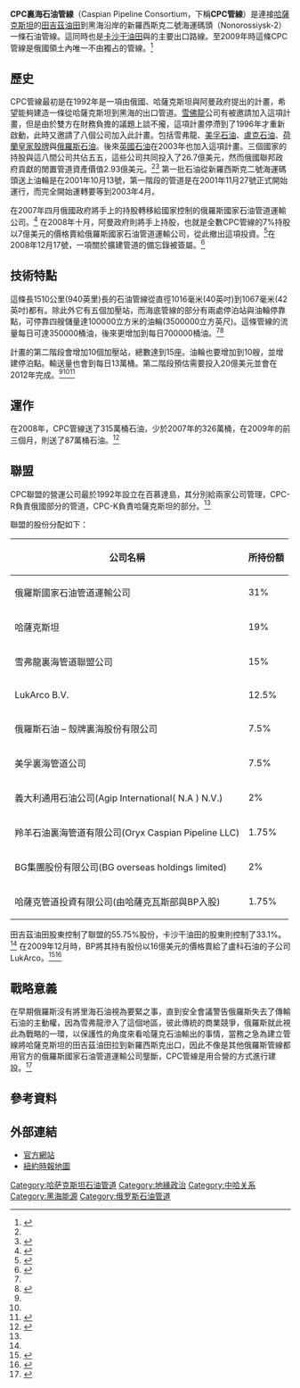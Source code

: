 {{Infobox pipeline
| name        = CPC裏海石油管線
| type        = 石油管編線
| map         = 
| map_caption = CPC裏海石油管線位置
| country     = [[俄罗斯|俄罗斯]][[哈萨克斯坦|哈萨克斯坦]]
| coordinates = 
| photo       = 
| caption     =
| operator    = CPC-R, CPC-K
| partners    = {{tsl|en|Transneft|俄羅斯國家石油管道運輸公司}}、{{tsl|en|Government of Kazakhstan|哈薩克斯坦政府}}、[[雪佛龍|雪佛龍]]、{{tsl|en|LukArco|}}、[[埃克森美孚|埃克森美孚]]、[[俄罗斯石油|俄罗斯石油]]、[[荷兰皇家壳牌|荷兰皇家壳牌]]、{{tsl|en|Agip|}}、[[BG集團|BG集團]]、[[哈萨克斯坦国家石油天然气公司|哈萨克斯坦国家石油天然气公司]]及[[BP|BP]]
| length_km   = 1510
| discharge   = {{convert|700000|oilbbl/d}}
| direction   = 東西
| start       = [[田吉茲油田|田吉茲油田]], [[哈萨克斯坦|哈萨克斯坦]]
| finish      = [[新罗西斯克|新罗西斯克]], [[俄罗斯|俄罗斯]]
| est         = 2001
| through     = 
| par         = 
}}
'''CPC裏海石油管線'''（Caspian Pipeline Consortium，下稱'''CPC管線'''）是連接[[哈薩克斯坦|哈薩克斯坦]]的[[田吉茲油田|田吉茲油田]]到黑海沿岸的新羅西斯克二號海運碼頭（Nonorossiysk-2）一條石油管線。這同時也是[[卡沙干油田|卡沙干油田]]與{{tsl|en|Karachaganak Field|卡拉恰甘纳克油田}}的主要出口路線。至2009年時這條CPC管線是俄國領土內唯一不由{{tsl|en|Transneft|俄羅斯國家石油管道運輸公司}}獨占的管線。<ref name=ifri>{{cite paper 
 |publisher=IFRI 
 |author=Adrian Dellecker 
 |url=http://www.ifri.org/files/Russie/ifri_RNV_Dellecker_CPC_ENG_juin2008.pdf 
 |title=Caspian Pipeline Consortium, Bellwether of Russia's Investment Climate? Russie.Nei.visions no.31 
 |date=June 2008 
 |accessdate=2008-07-07 
 |format=PDF 
 |deadurl=yes 
 |archiveurl=https://web.archive.org/web/20081207213449/http://www.ifri.org/files/Russie/ifri_RNV_Dellecker_CPC_ENG_juin2008.pdf 
 |archivedate=2008-12-07 
 }}</ref>

==歷史==
CPC管線最初是在1992年是一項由俄國、哈薩克斯坦與阿曼政府提出的計畫，希望能夠建造一條從哈薩克斯坦到黑海的出口管道。[[雪佛龍|雪佛龍]]公司有被邀請加入這項計畫，但是由於雙方在財務負擔的議題上談不攏，這項計畫停滯到了1996年才重新啟動，此時又邀請了八個公司加入此計畫。包括雪弗龍、[[美孚石油|美孚石油]]、[[盧克石油|盧克石油]]、[[荷蘭皇家殼牌|荷蘭皇家殼牌]]與[[俄羅斯石油|俄羅斯石油]]。後來[[英國石油|英國石油]]在2003年也加入這項計畫。三個國家的持股與這八間公司共佔五五，這些公司共同投入了26.7億美元，然而俄國聯邦政府貢獻的閒置管道資產價值2.93億美元。<ref name=ifri/><ref name=cpc>{{cite paper 
 |publisher=Caspian Pipeline Consortium 
 |url=http://www.cpc.ru/_press/documents/cpc_a4_0303_en.pdf 
 |title=Caspian Pipeline Consortium — a new global energy supplier 
 |accessdate=2008-11-22 
 |format=PDF 
 |deadurl=yes 
 |archiveurl=https://web.archive.org/web/20070809203256/http://www.cpc.ru/_press/documents/cpc_a4_0303_en.pdf 
 |archivedate=2007-08-09 
 |journal= 
 }}</ref> 第一批石油從新羅西斯克二號海運碼頭送上油輪是在2001年10月13號，第一階段的管道是在2001年11月27號正式開始運行，而完全開始運轉要等到2003年4月。

在2007年四月俄國政府將手上的持股轉移給國家控制的俄羅斯國家石油管道運輸公司。<ref name=upstream1>{{cite news
 | newspaper = [[Upstream_(newspaper)|Upstream Online]]
 | publisher = NHST Media Group
 | url = http://www.upstreamonline.com/incoming/article132389.ece
 | title = Transneft takes CPC bite
 | date = 2007-04-29
 | accessdate = 2008-07-07
 | archive-date = 2007-09-27
 | archive-url = https://web.archive.org/web/20070927201421/http://www.upstreamonline.com/incoming/article132389.ece
 | dead-url = no
 }}</ref> 在2008年十月，阿曼政府則將手上持股，也就是全數CPC管線的7%持股以7億美元的價格賣給俄羅斯國家石油管道運輸公司，從此撤出這項投資。<ref name=upstream2>{{cite news
 | newspaper = [[Upstream_(newspaper)|Upstream Online]]
 | publisher = NHST Media Group
 | url = http://www.upstreamonline.com/live/article166026.ece
 | title = Russia snaps up Oman CPC stake
 | date = 2008-11-06
 | accessdate = 2008-11-09
 | archive-date = 2009-02-09
 | archive-url = https://web.archive.org/web/20090209215304/http://www.upstreamonline.com/live/article166026.ece
 | dead-url = no
 }}</ref>在2008年12月17號，一項關於擴建管道的備忘錄被簽屬。<ref name=downstream171208>{{cite news
 | url = http://www.downstreamtoday.com/News/Articles/200812/CPC_Shareholders_Sign_Expansion_Deal_14288.aspx
 | title = CPC Shareholders Sign Expansion Deal
 | publisher = Downstream Today
 | date = 2008-12-17
 | accessdate = 2008-12-25
 | archive-date = 2019-09-24
 | archive-url = https://web.archive.org/web/20190924191615/https://www.rigzone.com/oil/jobs?oc=dst
 | dead-url = no
 }}</ref>

==技術特點==
這條長1510公里(940英里)長的石油管線從直徑1016毫米(40英吋)到1067毫米(42英吋)都有。除此外它有五個加壓站，而海底管線的部分有兩處停泊站與油輪停靠點，可停靠四艘儲量達100000立方米的油輪(3500000立方英尺)。這條管線的流量每日可達350000桶油，後來更增加到每日700000桶油。<ref name=cpc/><ref name=cpc2>{{cite web 
 |publisher=Caspian Pipeline Consortium 
 |url=http://www.cpc.ru/portal/alias!press/lang!en-US/tabID!3444/DesktopDefault.aspx 
 |title=CPC Project Basic Features 
 |accessdate=2008-11-22 
 |deadurl=yes 
 |archiveurl=https://web.archive.org/web/20081221050413/http://www.cpc.ru/portal/alias%21press/lang%21en-US/tabID%213444/DesktopDefault.aspx 
 |archivedate=2008-12-21 
 }}</ref>  

計畫的第二階段會增加10個加壓站，總數達到15座。油輪也要增加到10艘，並增建停泊點。輸送量也會到每日13萬桶。第二階段預估需要投入20億美元並會在2012年完成。<ref name=cpc/><ref name=cpc2/><ref name=downstream191108>{{cite news
 | publisher=Downstream Today
 | url=http://www.downstreamtoday.com/News/Articles/200811/Russia_s_Transneft_Could_Take_BP_to_Cour_13854.aspx
 | title=Russia's Transneft Could Take BP to Court over CPC
 | date=2008-11-19
 | accessdate=2008-11-22
 | archive-date=2009-01-06
 | archive-url=https://web.archive.org/web/20090106153943/http://www.downstreamtoday.com/News/Articles/200811/Russia_s_Transneft_Could_Take_BP_to_Cour_13854.aspx
 | dead-url=no
 }}</ref>   

==運作==

在2008年，CPC管線送了315萬桶石油，少於2007年的326萬桶，在2009年的前三個月，則送了87萬桶石油。<ref name=silkroad>{{cite news 
 |publisher=Silk Road Intelligencer 
 |url=http://silkroadintelligencer.com/2009/04/06/cpc-pipeline-exports-up-in-2009/ 
 |title=CPC pipeline exports up in 2009 
 |date=2009-04-06 
 |accessdate=2009-04-06 
 |deadurl=yes 
 |archiveurl=https://web.archive.org/web/20100811042435/http://silkroadintelligencer.com/2009/04/06/cpc-pipeline-exports-up-in-2009/ 
 |archivedate=2010-08-11 
 }}</ref> 

==聯盟==
CPC聯盟的營運公司最於1992年設立在百慕達島，其分別給兩家公司管理，CPC-R負責俄國部分的管道，CPC-K負責哈薩克斯坦的部分。<ref name=ifri/> 

聯盟的股份分配如下：

{| class="wikitable"
|-
! 公司名稱 !! 所持份額
|-
| 俄羅斯國家石油管道運輸公司 || 31%
|-
| 哈薩克斯坦 || 19%
|-
| 雪弗龍裏海管道聯盟公司 || 15%
|-
| LukArco B.V. || 12.5%
|-
| 俄羅斯石油 – 殼牌裏海股份有限公司  || 7.5%
|-
|  美孚裏海管道公司|| 7.5%
|-
|  義大利通用石油公司(Agip International( N.A ) N.V.)|| 2%
|-
|  羚羊石油裏海管道有限公司(Oryx Caspian Pipeline LLC)|| 1.75%
|-
| BG集團股份有限公司(BG overseas holdings limited) || 2%
|-
| 哈薩克管道投資有限公司(由哈薩克瓦斯部與BP入股) || 1.75%
|}

田吉茲油田股東控制了聯盟的55.75%股份，卡沙干油田的股東則控制了33.1%。<ref name=ifri/> 在2009年12月時，BP將其持有股份以16億美元的價格賣給了盧科石油的子公司LukArco。<ref name=reuters111209>{{cite news
 | url= http://uk.reuters.com/article/idUKGEE5BA27N20091211
 | title= BP says Lukoil buys out stake in CPC pipeline JV
 | publisher= [[Reuters|Reuters]]
 | date= 2009-09-11
 | accessdate= 2009-09-12
 | first= Lorraine
 | last= Turner
 | archive-date= 2009-12-15
 | archive-url= https://web.archive.org/web/20091215102113/http://uk.reuters.com/article/idUKGEE5BA27N20091211
 | dead-url= no
 }}</ref><ref name=bloomberg1211>{{cite news
 | url = http://www.bloomberg.com/apps/news?pid=20601087&sid=asjh2NgTMH6g&pos=6
 | title = BP Sells Stake in Kazakh Tengiz Field, Caspian Pipe to Lukoil
 | publisher = Bloomberg
 | date = 2009-12-11
 | accessdate = 2009-12-11
 | archive-date = 2019-09-24
 | archive-url = https://web.archive.org/web/20190924191608/https://www.bloomberg.com/tosv2.html?vid=&uuid=c30fcc50-deff-11e9-9809-a14b5e93e163&url=L2FwcHMvbmV3cz9waWQ9MjA2MDEwODcmc2lkPWFzamgyTmdUTUg2ZyZwb3M9Ng==
 | dead-url = no
 }}</ref>  

==戰略意義==
在早期俄羅斯沒有將里海石油視為要緊之事，直到安全會議警告俄羅斯失去了傳輸石油的主動權，因為雪弗龍滲入了這個地區，彼此傳統的商業競爭，俄羅斯就此視此為戰略的一環，以保護性的角度來看哈薩克石油輸出的事情，當務之急為建立管線將哈薩克斯坦的田吉茲油田拉到新羅西斯克出口，因此不像是其他俄羅斯管線都用官方的俄羅斯國家石油管道運輸公司壟斷，CPC管線是用合營的方式進行建設。<ref name="Russian Energy Policy and Military Power">{{cite book|author1=Pavel Baev|title=Russian Energy Policy and Military Power: Putin's Quest for Greatness|url=https://archive.org/details/russianenergypol0000baev|date=2008|publisher=Routledge|isbn=978-0415558778|page=[https://archive.org/details/russianenergypol0000baev/page/134 134]-135|edition=1}}</ref>

== 參考資料 ==
{{reflist}}

== 外部連結 ==
*[http://www.cpc.ru/ 官方網站]{{Wayback|url=http://www.cpc.ru/ |date=20111201150825 }}
*[http://www.nytimes.com/imagepages/2010/07/23/business/23chevron-submap.html?ref=global 紐約時報地圖]{{Wayback|url=http://www.nytimes.com/imagepages/2010/07/23/business/23chevron-submap.html?ref=global |date=20160304121412 }}


[[Category:哈萨克斯坦石油管道|Category:哈萨克斯坦石油管道]]
[[Category:地緣政治|Category:地緣政治]]
[[Category:中哈关系|Category:中哈关系]]
[[Category:黑海能源|Category:黑海能源]]
[[Category:俄罗斯石油管道|Category:俄罗斯石油管道]]